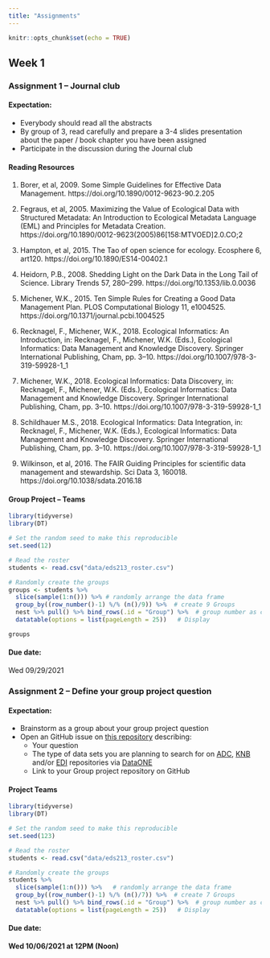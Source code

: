 ```yaml
---
title: "Assignments"
---
```


```r
knitr::opts_chunk$set(echo = TRUE)
```

## Week 1 

### Assignment 1 -- Journal club

#### Expectation:

- Everybody should read all the abstracts
- By group of 3, read carefully and prepare a 3-4 slides presentation about the paper / book chapter you have been assigned
- Participate in the discussion during the Journal club


#### Reading Resources

1. Borer, et al, 2009. Some Simple Guidelines for Effective Data Management. https://doi.org/10.1890/0012-9623-90.2.205

2. Fegraus, et al, 2005. Maximizing the Value of Ecological Data with Structured Metadata: An Introduction to Ecological Metadata Language (EML) and Principles for Metadata Creation.  https://doi.org/10.1890/0012-9623(2005)86[158:MTVOED]2.0.CO;2

3. Hampton, et al, 2015. The Tao of open science for ecology. Ecosphere 6, art120. https://doi.org/10.1890/ES14-00402.1

4. Heidorn, P.B., 2008. Shedding Light on the Dark Data in the Long Tail of Science. Library Trends 57, 280–299. https://doi.org/10.1353/lib.0.0036
5. Michener, W.K., 2015. Ten Simple Rules for Creating a Good Data Management Plan. PLOS Computational Biology 11, e1004525. https://doi.org/10.1371/journal.pcbi.1004525

6. Recknagel, F., Michener, W.K., 2018. Ecological Informatics: An Introduction, in: Recknagel, F., Michener, W.K. (Eds.), Ecological Informatics: Data Management and Knowledge Discovery. Springer International Publishing, Cham, pp. 3–10. https://doi.org/10.1007/978-3-319-59928-1_1

7. Michener, W.K., 2018. Ecological Informatics: Data Discovery, in: Recknagel, F., Michener, W.K. (Eds.), Ecological Informatics: Data Management and Knowledge Discovery. Springer International Publishing, Cham, pp. 3–10. https://doi.org/10.1007/978-3-319-59928-1_1

8. Schildhauer M.S., 2018. Ecological Informatics: Data Integration, in: Recknagel, F., Michener, W.K. (Eds.), Ecological Informatics: Data Management and Knowledge Discovery. Springer International Publishing, Cham, pp. 3–10. https://doi.org/10.1007/978-3-319-59928-1_1

9. Wilkinson, et al, 2016. The FAIR Guiding Principles for scientific data management and stewardship. Sci Data 3, 160018. https://doi.org/10.1038/sdata.2016.18

#### Group Project -- Teams

```r
library(tidyverse)
library(DT)

# Set the random seed to make this reproducible
set.seed(12)

# Read the roster 
students <- read.csv("data/eds213_roster.csv")

# Randomly create the groups
groups <- students %>% 
  slice(sample(1:n())) %>% # randomly arrange the data frame
  group_by((row_number()-1) %/% (n()/9)) %>%  # create 9 Groups
  nest %>% pull() %>% bind_rows(.id = "Group") %>%  # group number as column
  datatable(options = list(pageLength = 25))   # Display

groups
```

#### Due date:

Wed 09/29/2021


### Assignment 2 -- Define your group project question


#### Expectation:

- Brainstorm as a group about your group project question
- Open an GitHub issue on [this repository](https://github.com/brunj7/EDS-213-group-project) describing:
  - Your question
  - The type of data sets you are planning to search for on [ADC](https://arcticdata.io/catalog/data), [KNB](https://knb.ecoinformatics.org/) and/or [EDI](https://environmentaldatainitiative.org/) repositories via [DataONE](https://www.dataone.org/)
  - Link to your Group project repository on GitHub

#### Project Teams

```r
library(tidyverse)
library(DT)

# Set the random seed to make this reproducible
set.seed(123)

# Read the roster 
students <- read.csv("data/eds213_roster.csv")

# Randomly create the groups
students %>% 
  slice(sample(1:n())) %>%   # randomly arrange the data frame
  group_by((row_number()-1) %/% (n()/7)) %>%  # create 7 Groups
  nest %>% pull() %>% bind_rows(.id = "Group") %>%  # group number as column
  datatable(options = list(pageLength = 25))   # Display


```



#### Due date:

**Wed 10/06/2021 at 12PM (Noon)**

